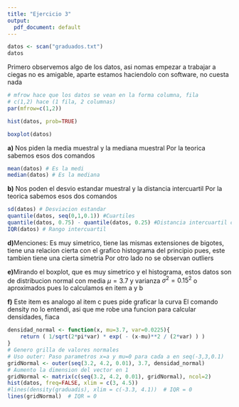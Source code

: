 ```yaml
---
title: "Ejercicio 3"
output:
  pdf_document: default
---
```


```r
datos <- scan("graduados.txt")
datos
```

Primero observemos algo de los datos, asi nomas empezar a trabajar a ciegas no es amigable, aparte estamos haciendolo con software, no cuesta nada
```r
# mfrow hace que los datos se vean en la forma columna, fila
# c(1,2) hace (1 fila, 2 columnas)
par(mfrow=c(1,2))

hist(datos, prob=TRUE)

boxplot(datos)
```

**a)** Nos piden la media muestral y la mediana muestral
Por la teorica sabemos esos dos comandos
```r
mean(datos) # Es la medi
median(datos) # Es la mediana
```

**b)** Nos poden el desvio estandar muestral y la distancia intercuartil
Por la teorica sabemos esos dos comandos
```r
sd(datos) # Desviacion estandar
quantile(datos, seq(0,1,0.1)) #Cuartiles
quantile(datos, 0.75) - quantile(datos, 0.25) #Distancia intercuartil como resta del cuartil
IQR(datos) # Rango intercuartil
```
**d)**Menciones: Es muy simetrico, tiene las mismas extensiones de bigotes, tiene una relacion cierta con el grafico histograma del principio pues, este tambien tiene una cierta simetria
Por otro lado no se observan outliers

**e)**Mirando el boxplot, que es muy simetrico y el histograma, estos datos son de distribucion normal con media $\mu = 3.7$ y varianza $\sigma^2 = 0.15^2$ o aproximados pues lo calculamos en item a y b

**f)** Este item es analogo al item c pues pide graficar la curva
El comando density no lo entendi, asi que me robe una funcion para calcular densidades, fiaca
```r
densidad_normal <- function(x, mu=3.7, var=0.0225){
    return ( 1/sqrt(2*pi*var) * exp( - (x-mu)**2 / (2*var) ) )
}
# Genero grilla de valores normales
# Uso outer: Paso parametros x=a y mu=0 para cada a en seq(-3,3,0.1)
gridNormal <- outer(seq(3.2, 4.2, 0.01), 3.7, densidad_normal)
# Aumento la dimension del vector en 1
gridNormal <- matrix(c(seq(3.2, 4.2, 0.01), gridNormal), ncol=2)
hist(datos, freq=FALSE, xlim = c(3, 4.5))
#lines(density(graduadis), xlim = c(-3.3, 4.1))  # IQR = 0
lines(gridNormal)  # IQR = 0
```
